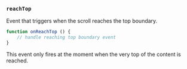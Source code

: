 ### `reachTop`

Event that triggers when the scroll reaches the top boundary.

```ts
function onReachTop () {
    // handle reaching top boundary event
}
```

This event only fires at the moment when the very top of the content is reached.
